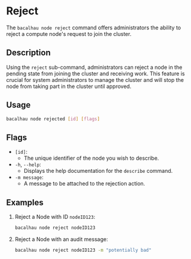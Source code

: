
# Reject

The `bacalhau node reject` command offers administrators the ability to reject a compute node's request to join the cluster.

## Description

Using the `reject` sub-command, administrators can reject a node in the pending state from joining the cluster and receiving work. This feature is crucial for system administrators to manage the cluster and will stop the node from taking part in the cluster until approved.

## Usage

```bash
bacalhau node rejected [id] [flags]
```

## Flags

- `[id]`:
  - The unique identifier of the node you wish to describe.
- `-h`, `--help`:
  - Displays the help documentation for the `describe` command.
- `-m message`:
  - A message to be attached to the rejection action.

<GlobalFlags />

## Examples

1.  Reject a Node with ID `nodeID123`:

    ```bash
    bacalhau node reject nodeID123
    ```

2.  Reject a Node with an audit message:

    ```bash
    bacalhau node reject nodeID123 -m "potentially bad"
    ```
